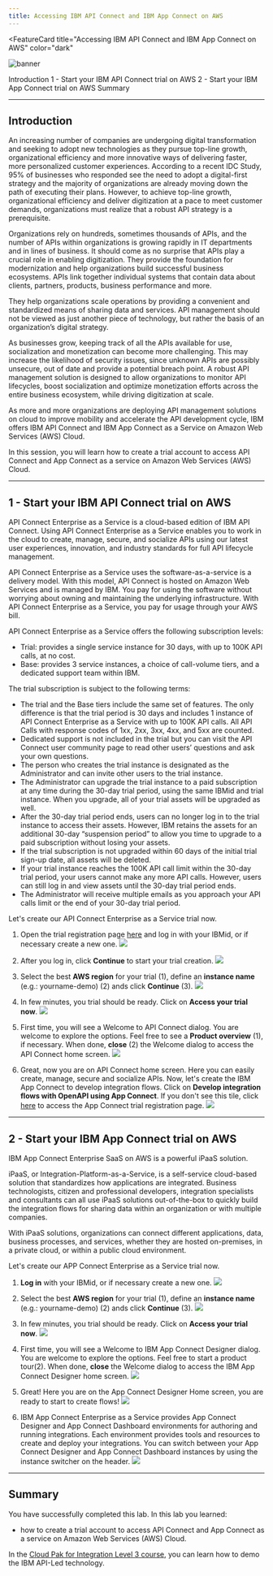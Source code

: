 ```yaml
---
title: Accessing IBM API Connect and IBM App Connect on AWS
---
```



<FeatureCard
  title="Accessing IBM API Connect and IBM App Connect on AWS"
  color="dark"
  >

![banner](images/aws-trial-banner.jpg)

</FeatureCard>

<AnchorLinks>
  <AnchorLink>Introduction</AnchorLink>
  <AnchorLink>1 - Start your IBM API Connect trial on AWS</AnchorLink>
  <AnchorLink>2 - Start your IBM App Connect trial on AWS</AnchorLink>
  <AnchorLink>Summary</AnchorLink>
</AnchorLinks>

***

## Introduction

An increasing number of companies are undergoing digital transformation and seeking to adopt new technologies as they pursue top-line growth, organizational efficiency and more innovative ways of delivering faster, more personalized customer experiences. According to a recent IDC Study, 95% of businesses who responded see the need to adopt a digital-first strategy and the majority of organizations are already moving down the path of executing their plans. However, to achieve top-line growth, organizational efficiency and deliver digitization at a pace to meet customer demands, organizations must realize that a robust API strategy is a prerequisite.

Organizations rely on hundreds, sometimes thousands of APIs, and the number of APIs within organizations is growing rapidly in IT departments and in lines of business. It should come as no surprise that APIs play a crucial role in enabling digitization. They provide the foundation for modernization and help organizations build successful business ecosystems. APIs link together individual systems that contain data about clients, partners, products, business performance and more.

They help organizations scale operations by providing a convenient and standardized means of sharing data and services. API management should not be viewed as just another piece of technology, but rather the basis of an organization’s digital strategy.

As businesses grow, keeping track of all the APIs available for use, socialization and monetization can become more challenging. This may increase the likelihood of security issues, since unknown APIs are possibly unsecure, out of date and provide a potential breach point. A robust API management solution is designed to allow organizations to monitor API lifecycles, boost socialization and optimize monetization efforts across the entire business ecosystem, while driving digitization at scale.

As more and more organizations are deploying API management solutions on cloud to improve mobility and accelerate the API development cycle, IBM offers IBM API Connect and IBM App Connect as a Service on Amazon Web Services (AWS) Cloud.

In this session, you will learn how to create a trial account to access API Connect and App Connect as a service on Amazon Web Services (AWS) Cloud.

***

## 1 - Start your IBM API Connect trial on AWS

API Connect Enterprise as a Service is a cloud-based edition of IBM API Connect. Using API Connect Enterprise as a Service enables you to work in the cloud to create, manage, secure, and socialize APIs using our latest user experiences, innovation, and industry standards for full API lifecycle management.

API Connect Enterprise as a Service uses the software-as-a-service is a delivery model. With this model, API Connect is hosted on Amazon Web Services and is managed by IBM. You pay for using the software without worrying about owning and maintaining the underlying infrastructure. With API Connect Enterprise as a Service, you pay for usage through your AWS bill.

API Connect Enterprise as a Service offers the following subscription levels:
  - Trial: provides a single service instance for 30 days, with up to 100K API calls, at no cost.
  - Base: provides 3 service instances, a choice of call-volume tiers, and a dedicated support team within IBM.

The trial subscription is subject to the following terms:
  - The trial and the Base tiers include the same set of features. The only difference is that the trial period is 30 days and includes 1 instance of API Connect Enterprise as a Service with up to 100K API calls. All API Calls with response codes of 1xx, 2xx, 3xx, 4xx, and 5xx are counted.
  - Dedicated support is not included in the trial but you can visit the API Connect user community page to read other users’ questions and ask your own questions.
  - The person who creates the trial instance is designated as the Administrator and can invite other users to the trial instance.
  - The Administrator can upgrade the trial instance to a paid subscription at any time during the 30-day trial period, using the same IBMid and trial instance. When you upgrade, all of your trial assets will be upgraded as well.
  - After the 30-day trial period ends, users can no longer log in to the trial instance to access their assets. However, IBM retains the assets for an additional 30-day “suspension period” to allow you time to upgrade to a paid subscription without losing your assets.
  - If the trial subscription is not upgraded within 60 days of the initial trial sign-up date, all assets will be deleted.
  - If your trial instance reaches the 100K API call limit within the 30-day trial period, your users cannot make any more API calls. However, users can still log in and view assets until the 30-day trial period ends.
  - The Administrator will receive multiple emails as you approach your API calls limit or the end of your 30-day trial period.

Let's create our API Connect Enterprise as a Service trial now.

1. Open the trial registration page <a href="https://register.saas.ibm.com/apic/trial/aws?source=UserCommunity" target="_blank">here</a> and log in with your IBMid, or if necessary create a new one.
![](images/api-connect-aws-1.png)

2. After you log in, click **Continue** to start your trial creation.
![](images/api-connect-aws-2.png)

3. Select the best **AWS region** for your trial (1), define an **instance name** (e.g.: yourname-demo) (2) ands click **Continue** (3).
![](images/api-connect-aws-3.png)

4. In few minutes, you trial should be ready. Click on **Access your trial now**.
![](images/api-connect-aws-4.png)

5. First time, you will see a Welcome to API Connect dialog. You are welcome to explore the options. Feel free to see a **Product overview** (1), if necessary. When done, **close** (2) the Welcome dialog to access the API Connect home screen.
![](images/api-connect-aws-5.png)

6. Great, now you are on API Connect home screen. Here you can easily create, manage, secure and socialize APIs.  Now, let's create the IBM App Connect to develop integration flows. Click on **Develop integration flows with OpenAPI using App Connect**. If you don't see this tile, click <a href="https://register.saas.ibm.com/ace/trial/aws?source=UserCommunity" target="_blank">here</a> to access the App Connect trial registration page.
![](images/api-connect-aws-6.png)


***

## 2 - Start your IBM App Connect trial on AWS

IBM App Connect Enterprise SaaS on AWS is a powerful iPaaS solution.

iPaaS, or Integration-Platform-as-a-Service, is a self-service cloud-based solution that standardizes how applications are integrated. Business technologists, citizen and professional developers, integration specialists and consultants can all use iPaaS solutions out-of-the-box to quickly build the integration flows for sharing data within an organization or with multiple companies.

With iPaaS solutions, organizations can connect different applications, data, business processes, and services, whether they are hosted on-premises, in a private cloud, or within a public cloud environment.

Let's create our APP Connect Enterprise as a Service trial now.

1. **Log in** with your IBMid, or if necessary create a new one.
![](images/ace-aws-1.png)

2. Select the best **AWS region** for your trial (1), define an **instance name** (e.g.: yourname-demo) (2) ands click **Continue** (3).
![](images/ace-aws-2.png)

3. In few minutes, you trial should be ready. Click on **Access your trial now**.
![](images/ace-aws-3.png)

4. First time, you will see a Welcome to IBM App Connect Designer dialog. You are welcome to explore the options. Feel free to start a product tour(2). When done, **close** the Welcome dialog to access the IBM App Connect Designer home screen.
![](images/ace-aws-4.png)

5. Great! Here you are on the App Connect Designer Home screen, you are ready to start to create flows!
![](images/ace-aws-5.png)

6. IBM App Connect Enterprise as a Service provides App Connect Designer and App Connect Dashboard environments for authoring and running integrations. Each environment provides tools and resources to create and deploy your integrations. You can switch between your App Connect Designer and App Connect Dashboard instances by using the instance switcher on the header.
![](images/ace-aws-6.png)

***

## Summary

You have successfully completed this lab. In this lab you learned:
  - how to create a trial account to access API Connect and App Connect as a service on Amazon Web Services (AWS) Cloud.

In the <a href="https://yourlearning.ibm.com/activity/PLAN-0878B26C1617" target="_blank">Cloud Pak for Integration Level 3 course</a>, you can learn how to demo the IBM API-Led technology.
